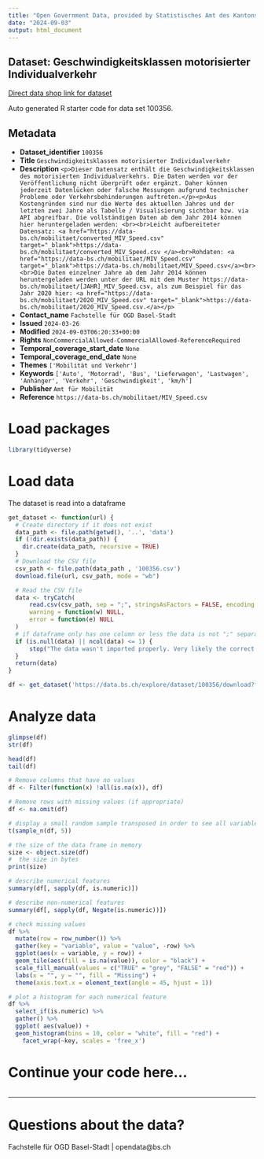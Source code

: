 ```yaml
---
title: "Open Government Data, provided by Statistisches Amt des Kantons Basel-Stadt - Fachstelle OGD"
date: "2024-09-03"
output: html_document
---
```


## Dataset: Geschwindigkeitsklassen motorisierter Individualverkehr

[Direct data shop link for dataset](https://data.bs.ch/explore/dataset/100356)

Auto generated R starter code for data set 100356.

## Metadata

- **Dataset_identifier** `100356`
- **Title** `Geschwindigkeitsklassen motorisierter Individualverkehr`
- **Description** `<p>Dieser Datensatz enthält die Geschwindigkeitsklassen des motorisierten Individualverkehrs. Die Daten werden vor der Veröffentlichung nicht überprüft oder ergänzt. Daher können jederzeit Datenlücken oder falsche Messungen aufgrund technischer Probleme oder Verkehrsbehinderungen auftreten.</p><p>Aus Kostengründen sind nur die Werte des aktuellen Jahres und der letzten zwei Jahre als Tabelle / Visualisierung sichtbar bzw. via API abgreifbar. Die vollständigen Daten ab dem Jahr 2014 können hier heruntergeladen werden: <br><br>Leicht aufbereiteter Datensatz: <a href="https://data-bs.ch/mobilitaet/converted_MIV_Speed.csv" target="_blank">https://data-bs.ch/mobilitaet/converted_MIV_Speed.csv </a><br>Rohdaten: <a href="https://data-bs.ch/mobilitaet/MIV_Speed.csv" target="_blank">https://data-bs.ch/mobilitaet/MIV_Speed.csv</a><br><br>Die Daten einzelner Jahre ab dem Jahr 2014 können heruntergeladen werden unter der URL mit dem Muster https://data-bs.ch/mobilitaet/[JAHR]_MIV_Speed.csv, als zum Beispiel für das Jahr 2020 hier: <a href="https://data-bs.ch/mobilitaet/2020_MIV_Speed.csv" target="_blank">https://data-bs.ch/mobilitaet/2020_MIV_Speed.csv.</a></p>`
- **Contact_name** `Fachstelle für OGD Basel-Stadt`
- **Issued** `2024-03-26`
- **Modified** `2024-09-03T06:20:33+00:00`
- **Rights** `NonCommercialAllowed-CommercialAllowed-ReferenceRequired`
- **Temporal_coverage_start_date** `None`
- **Temporal_coverage_end_date** `None`
- **Themes** `['Mobilität und Verkehr']`
- **Keywords** `['Auto', 'Motorrad', 'Bus', 'Lieferwagen', 'Lastwagen', 'Anhänger', 'Verkehr', 'Geschwindigkeit', 'km/h']`
- **Publisher** `Amt für Mobilität`
- **Reference** `https://data-bs.ch/mobilitaet/MIV_Speed.csv`


# Load packages

```r

library(tidyverse)
```

# Load data

The dataset is read into a dataframe

```r
get_dataset <- function(url) {
  # Create directory if it does not exist
  data_path <- file.path(getwd(), '..', 'data')
  if (!dir.exists(data_path)) {
    dir.create(data_path, recursive = TRUE)
  }
  # Download the CSV file
  csv_path <- file.path(data_path , '100356.csv')
  download.file(url, csv_path, mode = "wb")

  # Read the CSV file
  data <- tryCatch(
      read.csv(csv_path, sep = ";", stringsAsFactors = FALSE, encoding = "UTF-8"),
      warning = function(w) NULL,
      error = function(e) NULL
  )
  # if dataframe only has one column or less the data is not ";" separated
  if (is.null(data) || ncol(data) <= 1) {
      stop("The data wasn't imported properly. Very likely the correct separator couldn't be found.\nPlease check the dataset manually and adjust the code.")
  }
  return(data)
}
```

```r

df <- get_dataset('https://data.bs.ch/explore/dataset/100356/download?format=csv&timezone=Europe%2FZurich')

```

# Analyze data

```r

glimpse(df)
str(df)

head(df)
tail(df)

```

```r
# Remove columns that have no values
df <- Filter(function(x) !all(is.na(x)), df)

# Remove rows with missing values (if appropriate)
df <- na.omit(df)
```

```r
# display a small random sample transposed in order to see all variables
t(sample_n(df, 5))
```

```r
# the size of the data frame in memory
size <- object.size(df)
#  the size in bytes
print(size)
```

```r
# describe numerical features
summary(df[, sapply(df, is.numeric)])
```

```r
# describe non-numerical features
summary(df[, sapply(df, Negate(is.numeric))])
```

```r
# check missing values
df %>%
  mutate(row = row_number()) %>%
  gather(key = "variable", value = "value", -row) %>%
  ggplot(aes(x = variable, y = row)) +
  geom_tile(aes(fill = is.na(value)), color = "black") +
  scale_fill_manual(values = c("TRUE" = "grey", "FALSE" = "red")) +
  labs(x = "", y = "", fill = "Missing") +
  theme(axis.text.x = element_text(angle = 45, hjust = 1))
```

```r
# plot a histogram for each numerical feature
df %>%
  select_if(is.numeric) %>%
  gather() %>%
  ggplot( aes(value)) +
  geom_histogram(bins = 10, color = "white", fill = "red") +
    facet_wrap(~key, scales = 'free_x')
```

# Continue your code here...

```r

```
------------------------------------------------------------------------

# Questions about the data?

Fachstelle für OGD Basel-Stadt | opendata@bs.ch
